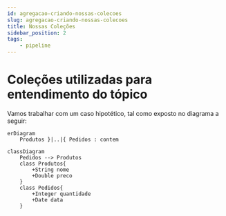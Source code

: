 ```yaml
---
id: agregacao-criando-nossas-colecoes
slug: agregacao-criando-nossas-colecoes
title: Nossas Coleções
sidebar_position: 2
tags:
    - pipeline
---
```


# Coleções utilizadas para entendimento do tópico

Vamos trabalhar com um caso hipotético, tal como exposto no diagrama a seguir:

```mermaid
erDiagram
    Produtos }|..|{ Pedidos : contem
```

```mermaid
classDiagram
    Pedidos --> Produtos
    class Produtos{
        +String nome
        +Double preco
    }
    class Pedidos{
        +Integer quantidade
        +Date data
    }
```
